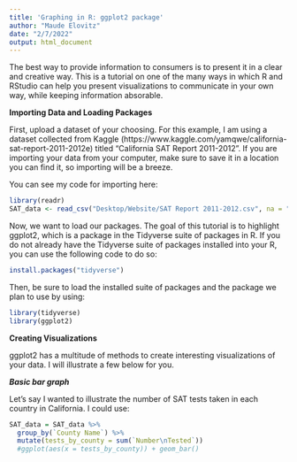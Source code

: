 ```yaml
---
title: 'Graphing in R: ggplot2 package'
author: "Maude Elovitz"
date: "2/7/2022"
output: html_document
---
```


The best way to provide information to consumers is to present it in a clear and creative way. This is a tutorial on one of the many ways in which R and RStudio can help you present visualizations to communicate in your own way, while keeping information absorable.

**Importing Data and Loading Packages**

First, upload a dataset of your choosing. For this example, I am using a dataset collected from Kaggle (https://www.kaggle.com/yamqwe/california-sat-report-2011-2012e) titled "California SAT Report 2011-2012". If you are importing your data from your computer, make sure to save it in a location you can find it, so importing will be a breeze.

You can see my code for importing here:

```r
library(readr)
SAT_data <- read_csv("Desktop/Website/SAT Report 2011-2012.csv", na = "NA", skip = 3)
```

Now, we want to load our packages. The goal of this tutorial is to highlight ggplot2, which is a package in the Tidyverse suite of packages in R. If you do not already have the Tidyverse suite of packages installed into your R, you can use the following code to do so:

```r
install.packages("tidyverse")
```

Then, be sure to load the installed suite of packages and the package we plan to use by using:

```r
library(tidyverse)
library(ggplot2)
```

**Creating Visualizations**

ggplot2 has a multitude of methods to create interesting visualizations of your data. I will illustrate a few below for you. 

***Basic bar graph***

Let's say I wanted to illustrate the number of SAT tests taken in each country in California. I could use:

```r
SAT_data = SAT_data %>%
  group_by(`County Name`) %>%
  mutate(tests_by_county = sum(`Number\nTested`))
  #ggplot(aes(x = tests_by_county)) + geom_bar()
```

